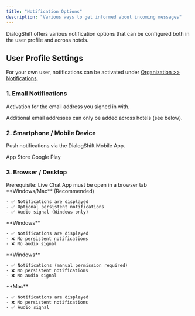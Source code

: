 ```yaml
---
title: "Notification Options"
description: "Various ways to get informed about incoming messages"
---
```


DialogShift offers various notification options that can be configured both in the user profile and across hotels.

## User Profile Settings

For your own user, notifications can be activated under [Organization >> Notifications](https://app.dialogshift.com/notifications).

### 1. Email Notifications

Activation for the email address you signed in with.

<Note>
  Additional email addresses can only be added across hotels (see below).
</Note>

### 2. Smartphone / Mobile Device

Push notifications via the DialogShift Mobile App.

<CardGroup cols={2}>
  <Card title="iOS App" icon="apple" href="https://apps.apple.com/us/app/dialogshift-live-chat/id1493962432#?platform=iphone">
    App Store
  </Card>
  <Card title="Android App" icon="android" href="https://play.google.com/store/apps/details?id=com.dialogshift.live_chat">
    Google Play
  </Card>
</CardGroup>

### 3. Browser / Desktop

<Note>
  Prerequisite: Live Chat App must be open in a browser tab
</Note>

<Tabs>
  <Tab title="Chrome ⭐">
    **Windows/Mac** (Recommended)

    - ✅ Notifications are displayed
    - ✅ Optional persistent notifications
    - ✅ Audio signal (Windows only)
  </Tab>
  <Tab title="Edge">
    **Windows**

    - ✅ Notifications are displayed
    - ❌ No persistent notifications
    - ❌ No audio signal
  </Tab>
  <Tab title="Firefox">
    **Windows**

    - ✅ Notifications (manual permission required)
    - ❌ No persistent notifications
    - ❌ No audio signal
  </Tab>
  <Tab title="Safari">
    **Mac**

    - ✅ Notifications are displayed
    - ❌ No persistent notifications
    - ✅ Audio signal
  </Tab>
</Tabs> 
